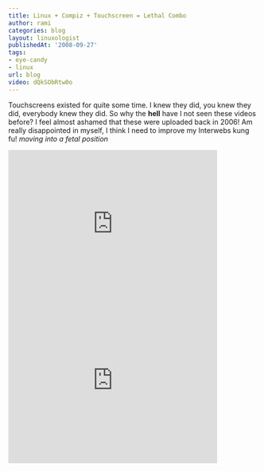 ```yaml
---
title: Linux + Compiz + Touchscreen = Lethal Combo
author: rami
categories: blog
layout: linuxologist
publishedAt: '2008-09-27'
tags:
- eye-candy
- linux
url: blog
video: dQkSObRtw0o
---
```


Touchscreens existed for quite some time. I knew they did, you knew they did, everybody knew they did. So why the **hell** have I not seen these videos before? I feel almost ashamed that these were uploaded back in 2006! Am really disappointed in myself, I think I need to improve my Interwebs kung fu! _moving into a fetal position_

<iframe width="420" height="315" src="https://www.youtube-nocookie.com/embed/dQkSObRtw0o?rel=0&amp;controls=0&amp;showinfo=0" frameborder="0" allowfullscreen></iframe>

<iframe width="420" height="315" src="https://www.youtube-nocookie.com/embed/Yx9FgLr9oTk?rel=0&amp;controls=0&amp;showinfo=0" frameborder="0" allowfullscreen></iframe>
